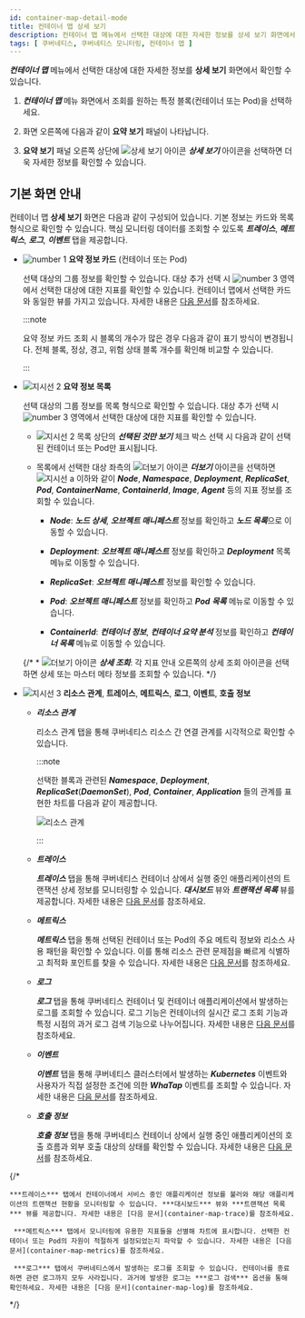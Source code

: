 ```yaml
---
id: container-map-detail-mode
title: 컨테이너 맵 상세 보기
description: 컨테이너 맵 메뉴에서 선택한 대상에 대한 자세한 정보를 상세 보기 화면에서 확인할 수 있습니다.
tags: [ 쿠버네티스, 쿠버네티스 모니터링, 컨테이너 맵 ]
---
```


***컨테이너 맵*** 메뉴에서 선택한 대상에 대한 자세한 정보를 **상세 보기** 화면에서 확인할 수 있습니다.

1. ***컨테이너 맵*** 메뉴 화면에서 조회를 원하는 특정 블록(컨테이너 또는 Pod)을 선택하세요. 

1. 화면 오른쪽에 다음과 같이 **요약 보기** 패널이 나타납니다. 

    <ImgLang img='k8s-container-sum.png' desc='컨테이너 맵 요약 보기' /> 

1. **요약 보기** 패널 오른쪽 상단에 ![상세 보기 아이콘](/img/ico-detail-mode.svg) ***상세 보기*** 아이콘을 선택하면 더욱 자세한 정보를 확인할 수 있습니다.

## 기본 화면 안내

컨테이너 맵 **상세 보기** 화면은 다음과 같이 구성되어 있습니다. 기본 정보는 카드와 목록 형식으로 확인할 수 있습니다. 핵심 모니터링 데이터를 조회할 수 있도록 ***트레이스***, ***메트릭스***, ***로그***, ***이벤트*** 탭을 제공합니다. 

<ImgLang img='k8s-container-detail.png' desc='상세 보기 화면' /> 

* ![number 1](/img/number-01.png) **요약 정보 카드** (컨테이너 또는 Pod)

  선택 대상의 그룹 정보를 확인할 수 있습니다. 대상 추가 선택 시 ![number 3](/img/number-03.png) 영역에서 선택한 대상에 대한 지표를 확인할 수 있습니다. 컨테이너 맵에서 선택한 카드와 동일한 뷰를 가지고 있습니다. 자세한 내용은 [다음 문서](container-map)를 참조하세요.

  :::note

  요약 정보 카드 조회 시 블록의 개수가 많은 경우 다음과 같이 표기 방식이 변경됩니다. 전체 블록, <span class='normal'>정상</span>, <span class='slow'>경고</span>, <span class='vslow'>위험</span> 상태 블록 개수를 확인해 비교할 수 있습니다.

  <ImgLang img='k8s-container-card-block.png' desc='블록 개수가 많을 경우 요약 정보 카드' /> 

  :::

* ![지시선 2](/img/number-02.png) **요약 정보 목록**

  선택 대상의 그룹 정보를 목록 형식으로 확인할 수 있습니다. 대상 추가 선택 시 ![number 3](/img/number-03.png) 영역에서 선택한 대상에 대한 지표를 확인할 수 있습니다. 

    * ![지시선 2](/img/number-02.png) 목록 상단의 ***선택된 것만 보기*** 체크 박스 선택 시 다음과 같이 선택된 컨테이너 또는 Pod만 표시됩니다. 

      <ImgLang img='k8s-container-detail-list-selected.png' desc='선택된 것만 보기' /> 

    * 목록에서 선택한 대상 좌측의 ![더보기 아이콘](/img/right-arrow.svg) ***더보기*** 아이콘을 선택하면 ![지시선 a](/img/char-a.svg) 이하와 같이 ***Node***, ***Namespace***, ***Deployment***, ***ReplicaSet***, ***Pod***, ***ContainerName***, ***ContainerId***, ***Image***, ***Agent*** 등의 지표 정보를 조회할 수 있습니다.

        * ***Node***: ***노드 상세***, ***오브젝트 매니페스트*** 정보를 확인하고 ***노드 목록***으로 이동할 수 있습니다.

        * ***Deployment***: ***오브젝트 매니페스트*** 정보를 확인하고 ***Deployment*** 목록 메뉴로 이동할 수 있습니다.

        * ***ReplicaSet***: ***오브젝트 매니페스트*** 정보를 확인할 수 있습니다. 

        * ***Pod***: ***오브젝트 매니페스트*** 정보를 확인하고 ***Pod 목록*** 메뉴로 이동할 수 있습니다. 

        * ***ContainerId***: ***컨테이너 정보***, ***컨테이너 요약 분석*** 정보를 확인하고 ***컨테이너 목록*** 메뉴로 이동할 수 있습니다.

    {/* * ![더보기 아이콘](/img/ico-more.svg) ***상세 조회***: 각 지표 안내 오른쪽의 상세 조회 아이콘을 선택하면 상세 또는 마스터 메타 정보를 조회할 수 있습니다. */}

* ![지시선 3](/img/number-03.png) **리소스 관계**, **트레이스**, **메트릭스**, **로그**, **이벤트**, **호출 정보**

  * ***리소스 관계***

    리소스 관계 탭을 통해 쿠버네티스 리소스 간 연결 관계를 시각적으로 확인할 수 있습니다. 
    
    :::note 
    
    선택한 블록과 관련된 ***Namespace***, ***Deployment***, ***ReplicaSet***(***DaemonSet***), ***Pod***, ***Container***, ***Application*** 들의 관계를 표현한 차트를 다음과 같이 제공합니다. 

    ![리소스 관계](/img/k8s-container-detail-rr-s.png)

    :::

  * ***트레이스*** 

    ***트레이스*** 탭을 통해 쿠버네티스 컨테이너 상에서 실행 중인 애플리케이션의 트랜잭션 상세 정보를 모니터링할 수 있습니다. ***대시보드*** 뷰와 ***트랜잭션 목록*** 뷰를 제공합니다. 자세한 내용은 [다음 문서](container-map-trace)를 참조하세요.

  * ***메트릭스***

    ***메트릭스*** 탭을 통해 선택된 컨테이너 또는 Pod의 주요 메트릭 정보와 리소스 사용 패턴을 확인할 수 있습니다. 이를 통해 리소스 관련 문제점을 빠르게 식별하고 최적화 포인트를 찾을 수 있습니다. 자세한 내용은 [다음 문서](container-map-metrics)를 참조하세요.

  * ***로그*** 

    ***로그*** 탭을 통해 쿠버네티스 컨테이너 및 컨테이너 애플리케이션에서 발생하는 로그를 조회할 수 있습니다. 로그 기능은 컨테이너의 실시간 로그 조회 기능과 특정 시점의 과거 로그 검색 기능으로 나누어집니다. 자세한 내용은 [다음 문서](container-map-log)를 참조하세요.

  * ***이벤트*** 

    ***이벤트*** 탭을 통해 쿠버네티스 클러스터에서 발생하는 ***Kubernetes*** 이벤트와 사용자가 직접 설정한 조건에 의한 ***WhaTap*** 이벤트를 조회할 수 있습니다. 자세한 내용은 [다음 문서](container-map-event)를 참조하세요.

  * ***호출 정보***

    ***호출 정보*** 탭을 통해 쿠버네티스 컨테이너 상에서 실행 중인 애플리케이션의 호출 흐름과 외부 호출 대상의 상태를 확인할 수 있습니다. 자세한 내용은 [다음 문서](container-map-call-information)를 참조하세요.

{/* 

    ***트레이스*** 탭에서 컨테이너에서 서비스 중인 애플리케이션 정보를 불러와 해당 애플리케이션의 트랜잭션 현황을 모니터링할 수 있습니다. ***대시보드*** 뷰와 ***트랜잭션 목록*** 뷰를 제공합니다. 자세한 내용은 [다음 문서](container-map-trace)를 참조하세요.

     ***메트릭스*** 탭에서 모니터링에 유용한 지표들을 선별해 차트에 표시합니다. 선택한 컨테이너 또는 Pod의 자원이 적절하게 설정되었는지 파악할 수 있습니다. 자세한 내용은 [다음 문서](container-map-metrics)를 참조하세요.

     ***로그*** 탭에서 쿠버네티스에서 발생하는 로그를 조회할 수 있습니다. 컨테이너를 종료하면 관련 로그까지 모두 사라집니다. 과거에 발생한 로그는 ***로그 검색*** 옵션을 통해 확인하세요. 자세한 내용은 [다음 문서](container-map-log)를 참조하세요.

*/}